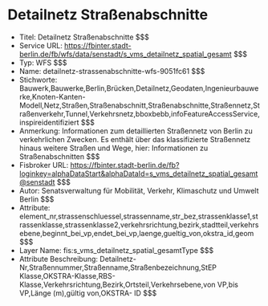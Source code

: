 # Detailnetz  Straßenabschnitte
- Titel: Detailnetz  Straßenabschnitte $$$
- Service URL: https://fbinter.stadt-berlin.de/fb/wfs/data/senstadt/s_vms_detailnetz_spatial_gesamt $$$
- Typ: WFS $$$
- Name: detailnetz-strassenabschnitte-wfs-9051fc61 $$$
- Stichworte: Bauwerk,Bauwerke,Berlin,Brücken,Detailnetz,Geodaten,Ingenieurbauwerke,Knoten-Kanten-Modell,Netz,Straßen,Straßenabschnitt,Straßenabschnitte,Straßennetz,Straßenverkehr,Tunnel,Verkehrsnetz,bboxbebb,infoFeatureAccessService,inspireidentifiziert $$$
- Anmerkung: Informationen zum detaillierten Straßennetz von Berlin zu verkehrlichen Zwecken. Es enthält über das klassifizierte Straßennetz hinaus weitere Straßen und Wege, hier: Informationen zu Straßenabschnitten $$$
- Fisbroker URL: https://fbinter.stadt-berlin.de/fb?loginkey=alphaDataStart&alphaDataId=s_vms_detailnetz_spatial_gesamt@senstadt $$$
- Autor: Senatsverwaltung für Mobilität, Verkehr, Klimaschutz und Umwelt Berlin $$$
- Attribute: element_nr,strassenschluessel,strassenname,str_bez,strassenklasse1,strassenklasse,strassenklasse2,verkehrsrichtung,bezirk,stadtteil,verkehrsebene,beginnt_bei_vp,endet_bei_vp,laenge,gueltig_von,okstra_id,geom $$$
- Layer Name: fis:s_vms_detailnetz_spatial_gesamtType $$$
- Attribute Beschreibung: Detailnetz-Nr,Straßennummer,Straßenname,Straßenbezeichnung,StEP Klasse,OKSTRA-Klasse,RBS-Klasse,Verkehrsrichtung,Bezirk,Ortsteil,Verkehrsebene,von VP,bis VP,Länge (m),gültig von,OKSTRA- ID $$$
